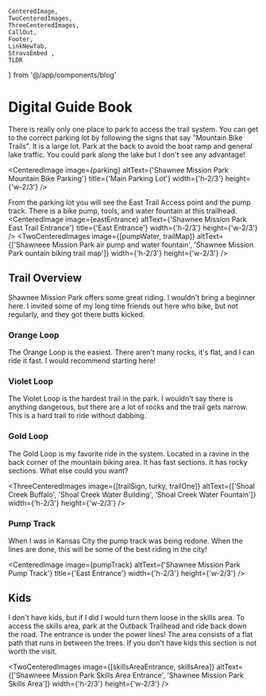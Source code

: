     CenteredImage, 
    TwoCenteredImages, 
    ThreeCenteredImages, 
    CallOut,
    Footer, 
    LinkNewTab, 
    StravaEmbed ,
    TLDR
} from '@/app/components/blog'




# Digital Guide Book
<TLDR
text="Shawnee Mission Park is one of the biggest parks in Kansas City. There is tons of infrastructure that offers opportunity to hike, bike, and get out on the lake for water sports. The Mountain Biking is good but it's definitely chossy out there!"
/>

There is really only one place to park to access the trail system. You can get to the correct parking lot by following the signs that say "Mountain Bike Trails". It is a large lot. Park at the back to avoid the boat ramp and general lake traffic. You could park along the lake but I don't see any advantage!

<CenteredImage image={parking} altText={'Shawnee Mission Park Mountain Bike Parking'} title={'Main Parking Lot'} width={'h-2/3'} height={'w-2/3'} />

From the parking lot you will see the East Trail Access point and the pump track. There is a bike pump, tools, and water fountain at this trailhead. 
<CenteredImage image={eastEntrance} altText={'Shawnee Mission Park East Trail Entrance'} title={'East Entrance'} width={'h-2/3'} height={'w-2/3'} />
<TwoCenteredImages image={[pumpWater, trailMap]} altText={['Shawneee Mission Park air pump and water fountain', 'Shawnee Mission Park ountain biking trail map']} width={'h-2/3'} height={'w-2/3'} />

## Trail Overview
Shawnee Mission Park offers some great riding. I wouldn't bring a beginner here. I invited some of my long time friends out here who bike, but not regularly, and they got there butts kicked.

### Orange Loop
The Orange Loop is the easiest. There aren't many rocks, it's flat, and I can ride it fast. I would recommend starting here!

### Violet Loop
The Violet Loop is the hardest trail in the park. I wouldn't say there is anything dangerous, but there are a lot of rocks and the trail gets narrow. This is a hard trail to ride without dabbing.

### Gold Loop
The Gold Loop is my favorite ride in the system. Located in a ravine in the back corner of the mountain biking area. It has fast sections. It has rocky sections. What else could you want?

<ThreeCenteredImages image={[trailSign, turky, trailOne]} altText={['Shoal Creek Buffalo', 'Shoal Creek Water Building', 'Shoal Creek Water Fountain']} width={'h-2/3'} height={'w-2/3'} />

### Pump Track
When I was in Kansas City the pump track was being redone. When the lines are done, this will be some of the best riding in the city!

<CenteredImage image={pumpTrack} altText={'Shawnee Mission Park Pump Track'} title={'East Entrance'} width={'h-2/3'} height={'w-2/3'} />

<CallOut
title="More Than Mountain Biking!"
text='Shawnee Mission Park is a big park. There are miles of paved trails that start down south in Olathe and end at the bank of the Kansas River. I highly recommend exploring the other activities that park has to offer! The dog park is the best in the metro!'
/>

## Kids
I don't have kids, but if I did I would turn them loose in the skills area. To access the skills area, park at the Outback Trailhead and ride back down the road. The entrance is under the power lines! The area consists of a flat path that runs in between the trees. If you don't have kids this section is not worth the visit.

<TwoCenteredImages image={[skillsAreaEntrance, skillsArea]} altText={['Shawneee Mission Park Skills Area Entrance', 'Shawnee Mission Park Skills Area']} width={'h-2/3'} height={'w-2/3'} />
